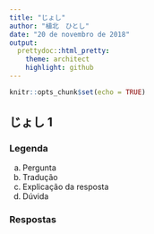 ```yaml
---
title: "じょし"
author: "植北　ひとし"
date: "20 de novembro de 2018"
output:
  prettydoc::html_pretty:
    theme: architect
    highlight: github
---
```


```r
knitr::opts_chunk$set(echo = TRUE)
```

<head>
<link rel="stylesheet" href="https://stackpath.bootstrapcdn.com/bootstrap/4.1.3/css/bootstrap.min.css">
<script src="https://code.jquery.com/jquery-3.3.1.slim.min.js"></script>
<script src="https://cdnjs.cloudflare.com/ajax/libs/popper.js/1.14.3/umd/popper.min.js"></script>
<script src="https://stackpath.bootstrapcdn.com/bootstrap/4.1.3/js/bootstrap.min.js"></script>
</head>

## じょし 1

### Legenda

a. <div class="alert alert-primary" role="alert">Pergunta</div>

b. <div class="alert alert-info" role="alert">Tradução</div>

c. <div class="alert alert-warning" role="alert">Explicação da resposta</div>

d. <div class="alert alert-dark" role="alert">Dúvida</div>

### Respostas